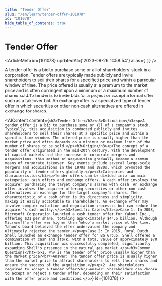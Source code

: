 ```yaml
---
title: "Tender Offer"
slug: "/en/learn/tender-offer-101078"
id: "101078"
hide_table_of_contents: true
---
```



# Tender Offer

<ArticleMeta id={101078} updatedAt={'2023-09-26 13:58:54'} alias={`[]`} />
<div className='border-solid border-b border-t-0 my-4 border-[var(--ifm-color-gray-300)]' />

A tender offer is a bid to purchase some or all of shareholders' stock in a corporation. Tender offers are typically made publicly and invite shareholders to sell their shares for a specified price and within a particular window of time. The price offered is usually at a premium to the market price and is often contingent upon a minimum or a maximum number of shares sold.To tender is to invite bids for a project or accept a formal offer such as a takeover bid. An exchange offer is a specialized type of tender offer in which securities or other non-cash alternatives are offered in exchange for shares.

<AIContent content={`<h2>Tender Offer</h2><h3>Definition</h3><p>A tender offer is a bid to purchase some or all of a company's stock. Typically, this acquisition is conducted publicly and invites shareholders to sell their shares at a specific price and within a specific time window. The offered price is usually higher than the market price and often depends on a minimum or maximum limit of the number of shares to be sold.</p><h3>Origin</h3><p>The concept of a tender offer originated in the mid-20th century. With the development of capital markets and the increase in corporate mergers and acquisitions, this method of acquisition gradually became a common means of corporate takeover. Key events include several large-scale mergers and acquisitions in the 1970s and 1980s, which promoted the popularity of tender offers globally.</p><h3>Categories and Characteristics</h3><p>Tender offers can be divided into two main categories: cash offers and exchange offers. A cash offer involves the acquirer purchasing the target company's shares with cash. An exchange offer involves the acquirer offering securities or other non-cash alternatives in exchange for the target company's shares. The characteristic of a cash offer is its directness and simplicity, making it easily acceptable to shareholders. An exchange offer may involve complex valuation and negotiation processes but can reduce the acquirer's cash outlay.</p><h3>Specific Cases</h3><p>Case 1: In 2008, Microsoft Corporation launched a cash tender offer for Yahoo! Inc., offering $31 per share, totaling approximately $44.6 billion. Although Microsoft's offer was higher than Yahoo's market price at the time, Yahoo's board believed the offer undervalued the company and ultimately rejected the tender.</p><p>Case 2: In 2015, Royal Dutch Shell launched an exchange tender offer for BG Group. Shell offered a combination of cash and stock, with a total value of approximately $70 billion. This acquisition was successfully completed, significantly expanding Shell's presence in the natural gas market.</p><h3>Common Questions</h3><p>1. Why is the tender offer price usually higher than the market price?<br/>Answer: The tender offer price is usually higher than the market price to attract shareholders to sell their shares and ensure the success of the acquisition.</p><p>2. Are shareholders required to accept a tender offer?<br/>Answer: Shareholders can choose to accept or reject a tender offer, depending on their satisfaction with the offer price and conditions.</p>`} id={101078} />

